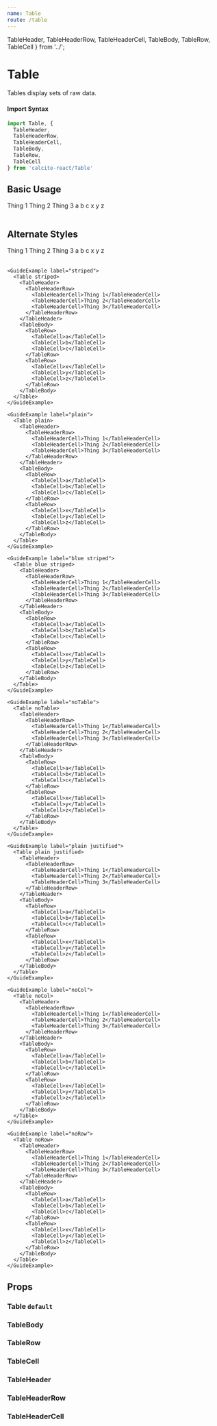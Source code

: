 ```yaml
---
name: Table
route: /table
---
```



  TableHeader,
  TableHeaderRow,
  TableHeaderCell,
  TableBody,
  TableRow,
  TableCell
} from '../';

# Table

Tables display sets of raw data.

#### Import Syntax

```js
import Table, {
  TableHeader,
  TableHeaderRow,
  TableHeaderCell,
  TableBody,
  TableRow,
  TableCell
} from 'calcite-react/Table'
```

## Basic Usage

<Playground>
  <Table>
    <TableHeader>
      <TableHeaderRow>
        <TableHeaderCell>Thing 1</TableHeaderCell>
        <TableHeaderCell>Thing 2</TableHeaderCell>
        <TableHeaderCell>Thing 3</TableHeaderCell>
      </TableHeaderRow>
    </TableHeader>
    <TableBody>
      <TableRow>
        <TableCell>a</TableCell>
        <TableCell>b</TableCell>
        <TableCell>c</TableCell>
      </TableRow>
      <TableRow>
        <TableCell>x</TableCell>
        <TableCell>y</TableCell>
        <TableCell>z</TableCell>
      </TableRow>
    </TableBody>
  </Table>
</Playground>

## Alternate Styles

<Playground>
  <div>
    <GuideExample label="blue">
      <Table blue>
        <TableHeader>
          <TableHeaderRow>
            <TableHeaderCell>Thing 1</TableHeaderCell>
            <TableHeaderCell>Thing 2</TableHeaderCell>
            <TableHeaderCell>Thing 3</TableHeaderCell>
          </TableHeaderRow>
        </TableHeader>
        <TableBody>
          <TableRow>
            <TableCell>a</TableCell>
            <TableCell>b</TableCell>
            <TableCell>c</TableCell>
          </TableRow>
          <TableRow>
            <TableCell>x</TableCell>
            <TableCell>y</TableCell>
            <TableCell>z</TableCell>
          </TableRow>
        </TableBody>
      </Table>
    </GuideExample>

    <GuideExample label="striped">
      <Table striped>
        <TableHeader>
          <TableHeaderRow>
            <TableHeaderCell>Thing 1</TableHeaderCell>
            <TableHeaderCell>Thing 2</TableHeaderCell>
            <TableHeaderCell>Thing 3</TableHeaderCell>
          </TableHeaderRow>
        </TableHeader>
        <TableBody>
          <TableRow>
            <TableCell>a</TableCell>
            <TableCell>b</TableCell>
            <TableCell>c</TableCell>
          </TableRow>
          <TableRow>
            <TableCell>x</TableCell>
            <TableCell>y</TableCell>
            <TableCell>z</TableCell>
          </TableRow>
        </TableBody>
      </Table>
    </GuideExample>

    <GuideExample label="plain">
      <Table plain>
        <TableHeader>
          <TableHeaderRow>
            <TableHeaderCell>Thing 1</TableHeaderCell>
            <TableHeaderCell>Thing 2</TableHeaderCell>
            <TableHeaderCell>Thing 3</TableHeaderCell>
          </TableHeaderRow>
        </TableHeader>
        <TableBody>
          <TableRow>
            <TableCell>a</TableCell>
            <TableCell>b</TableCell>
            <TableCell>c</TableCell>
          </TableRow>
          <TableRow>
            <TableCell>x</TableCell>
            <TableCell>y</TableCell>
            <TableCell>z</TableCell>
          </TableRow>
        </TableBody>
      </Table>
    </GuideExample>

    <GuideExample label="blue striped">
      <Table blue striped>
        <TableHeader>
          <TableHeaderRow>
            <TableHeaderCell>Thing 1</TableHeaderCell>
            <TableHeaderCell>Thing 2</TableHeaderCell>
            <TableHeaderCell>Thing 3</TableHeaderCell>
          </TableHeaderRow>
        </TableHeader>
        <TableBody>
          <TableRow>
            <TableCell>a</TableCell>
            <TableCell>b</TableCell>
            <TableCell>c</TableCell>
          </TableRow>
          <TableRow>
            <TableCell>x</TableCell>
            <TableCell>y</TableCell>
            <TableCell>z</TableCell>
          </TableRow>
        </TableBody>
      </Table>
    </GuideExample>

    <GuideExample label="noTable">
      <Table noTable>
        <TableHeader>
          <TableHeaderRow>
            <TableHeaderCell>Thing 1</TableHeaderCell>
            <TableHeaderCell>Thing 2</TableHeaderCell>
            <TableHeaderCell>Thing 3</TableHeaderCell>
          </TableHeaderRow>
        </TableHeader>
        <TableBody>
          <TableRow>
            <TableCell>a</TableCell>
            <TableCell>b</TableCell>
            <TableCell>c</TableCell>
          </TableRow>
          <TableRow>
            <TableCell>x</TableCell>
            <TableCell>y</TableCell>
            <TableCell>z</TableCell>
          </TableRow>
        </TableBody>
      </Table>
    </GuideExample>

    <GuideExample label="plain justified">
      <Table plain justified>
        <TableHeader>
          <TableHeaderRow>
            <TableHeaderCell>Thing 1</TableHeaderCell>
            <TableHeaderCell>Thing 2</TableHeaderCell>
            <TableHeaderCell>Thing 3</TableHeaderCell>
          </TableHeaderRow>
        </TableHeader>
        <TableBody>
          <TableRow>
            <TableCell>a</TableCell>
            <TableCell>b</TableCell>
            <TableCell>c</TableCell>
          </TableRow>
          <TableRow>
            <TableCell>x</TableCell>
            <TableCell>y</TableCell>
            <TableCell>z</TableCell>
          </TableRow>
        </TableBody>
      </Table>
    </GuideExample>

    <GuideExample label="noCol">
      <Table noCol>
        <TableHeader>
          <TableHeaderRow>
            <TableHeaderCell>Thing 1</TableHeaderCell>
            <TableHeaderCell>Thing 2</TableHeaderCell>
            <TableHeaderCell>Thing 3</TableHeaderCell>
          </TableHeaderRow>
        </TableHeader>
        <TableBody>
          <TableRow>
            <TableCell>a</TableCell>
            <TableCell>b</TableCell>
            <TableCell>c</TableCell>
          </TableRow>
          <TableRow>
            <TableCell>x</TableCell>
            <TableCell>y</TableCell>
            <TableCell>z</TableCell>
          </TableRow>
        </TableBody>
      </Table>
    </GuideExample>

    <GuideExample label="noRow">
      <Table noRow>
        <TableHeader>
          <TableHeaderRow>
            <TableHeaderCell>Thing 1</TableHeaderCell>
            <TableHeaderCell>Thing 2</TableHeaderCell>
            <TableHeaderCell>Thing 3</TableHeaderCell>
          </TableHeaderRow>
        </TableHeader>
        <TableBody>
          <TableRow>
            <TableCell>a</TableCell>
            <TableCell>b</TableCell>
            <TableCell>c</TableCell>
          </TableRow>
          <TableRow>
            <TableCell>x</TableCell>
            <TableCell>y</TableCell>
            <TableCell>z</TableCell>
          </TableRow>
        </TableBody>
      </Table>
    </GuideExample>

  </div>

</Playground>

## Props

### Table `default`

<PropsTable of={Table} />

### TableBody

<PropsTable of={TableBody} />

### TableRow

<PropsTable of={TableRow} />

### TableCell

<PropsTable of={TableCell} />

### TableHeader

<PropsTable of={TableHeader} />

### TableHeaderRow

<PropsTable of={TableHeaderRow} />

### TableHeaderCell

<PropsTable of={TableHeaderCell} />
